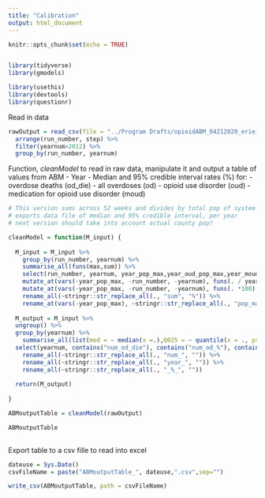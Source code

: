 ```yaml
---
title: "Calibration"
output: html_document
---
```


```r
knitr::opts_chunk$set(echo = TRUE)


library(tidyverse)
library(gmodels)

library(usethis)
library(devtools)
library(questionr)

```

Read in data

```r

rawOutput = read_csv(file = "../Program Drafts/opioidABM_04212020_erie_clean calibrate_test-table.csv", skip = 6)  %>% janitor::clean_names() %>%
  arrange(run_number, step) %>% 
  filter(yearnum>2012) %>% 
  group_by(run_number, yearnum) 

```

Function, *cleanModel* to read in raw data, manipulate it and output a table of values from ABM
- Year
- Median and 95% credible interval rates (%) for:
  - overdose deaths (od_die)
  - all overdoses (od)
  - opioid use disorder (oud)
  - medication for opioid use disorder (moud)
  

```r

# This version sums across 52 weeks and divides by total pop of system (N = anyone who was in system that year)
# exports data file of median and 95% credible interval, per year
# next version should take into account actual county pop?

cleanModel = function(M_input) {
  
  M_input = M_input %>% 
    group_by(run_number, yearnum) %>% 
    summarise_all(funs(max,sum)) %>% 
    select(run_number, yearnum, year_pop_max,year_oud_pop_max,year_moud_pop_max,year_relapse_pop_max, year_leave_max, num_od_die_sum,num_od_sum) %>% 
    mutate_at(vars(-year_pop_max, -run_number, -yearnum), funs(. / year_pop_max)) %>% 
    mutate_at(vars(-year_pop_max, -run_number, -yearnum), funs(. *100), ) %>% 
    rename_all(~stringr::str_replace_all(., "sum", "%")) %>% 
    rename_at(vars(-year_pop_max), ~stringr::str_replace_all(., "pop_max", "%"))
  
  M_output = M_input %>% 
  ungroup() %>% 
  group_by(yearnum) %>% 
    summarise_all(list(med = ~ median(x =.),Q025 = ~ quantile(x = ., probs = 0.025),Q975 = ~ quantile(x = ., probs = 0.975))) %>% 
  select(yearnum, contains("num_od_die"), contains("num_od_%"), contains("_oud"), contains("moud")) %>% 
    rename_all(~stringr::str_replace_all(., "num_", "")) %>% 
    rename_all(~stringr::str_replace_all(., "year_", "")) %>% 
    rename_all(~stringr::str_replace_all(., "_%_", "")) 
  
  return(M_output)
  
}

ABMoutputTable = cleanModel(rawOutput)

ABMoutputTable 
  

```

Export table to a csv fille to read into excel

```r

dateuse = Sys.Date()
csvFileName = paste("ABMoutputTable_", dateuse,".csv",sep="")

write_csv(ABMoutputTable, path = csvFileName)


```

 
 
